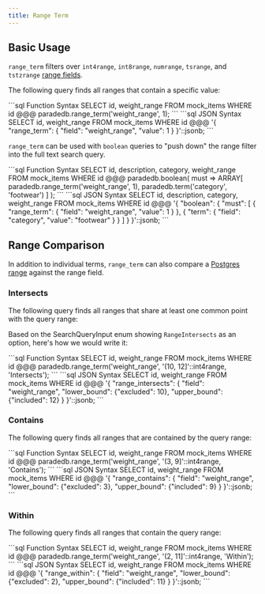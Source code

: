 ```yaml
---
title: Range Term
---
```


## Basic Usage

`range_term` filters over `int4range`, `int8range`, `numrange`, `tsrange`, and `tstzrange` [range fields](/documentation/indexing/create_index#range-fields).

The following query finds all ranges that contain a specific value:

<CodeGroup>
```sql Function Syntax
SELECT id, weight_range FROM mock_items
WHERE id @@@ paradedb.range_term('weight_range', 1);
```
```sql JSON Syntax
SELECT id, weight_range FROM mock_items
WHERE id @@@
'{
    "range_term": {
        "field": "weight_range",
        "value": 1
    }
}'::jsonb;
```
</CodeGroup>

`range_term` can be used with `boolean` queries to "push down" the range filter into the full text search query.

<CodeGroup>
```sql Function Syntax
SELECT id, description, category, weight_range FROM mock_items
WHERE id @@@ paradedb.boolean(
    must => ARRAY[
        paradedb.range_term('weight_range', 1),
        paradedb.term('category', 'footwear')
    ]
);
```
```sql JSON Syntax
SELECT id, description, category, weight_range FROM mock_items
WHERE id @@@
'{
    "boolean": {
        "must": [
            {
                "range_term": {
                    "field": "weight_range",
                    "value": 1
                }
            },
            {
                "term": {
                    "field": "category",
                    "value": "footwear"
                }
            }
        ]
    }
}'::jsonb;
```
</CodeGroup>

## Range Comparison

In addition to individual terms, `range_term` can also compare a [Postgres range](https://www.postgresql.org/docs/current/rangetypes.html) against the
range field.

### Intersects

The following query finds all ranges that share at least one common
point with the query range:

Based on the SearchQueryInput enum showing `RangeIntersects` as an option, here's how we would write it:

<CodeGroup>
```sql Function Syntax
SELECT id, weight_range FROM mock_items
WHERE id @@@ paradedb.range_term('weight_range', '(10, 12]'::int4range, 'Intersects');
```
```sql JSON Syntax
SELECT id, weight_range FROM mock_items
WHERE id @@@
'{
    "range_intersects": {
        "field": "weight_range",
        "lower_bound": {"excluded": 10},
        "upper_bound": {"included": 12}
    }
}'::jsonb;
```
</CodeGroup>

### Contains

The following query finds all ranges that are contained by the query range:

<CodeGroup>
```sql Function Syntax
SELECT id, weight_range FROM mock_items
WHERE id @@@ paradedb.range_term('weight_range', '(3, 9]'::int4range, 'Contains');
```
```sql JSON Syntax
SELECT id, weight_range FROM mock_items
WHERE id @@@
'{
    "range_contains": {
        "field": "weight_range",
        "lower_bound": {"excluded": 3},
        "upper_bound": {"included": 9}
    }
}'::jsonb;
```
</CodeGroup>

### Within

The following query finds all ranges that contain the query range:

<CodeGroup>
```sql Function Syntax
SELECT id, weight_range FROM mock_items
WHERE id @@@ paradedb.range_term('weight_range', '(2, 11]'::int4range, 'Within');
```
```sql JSON Syntax
SELECT id, weight_range FROM mock_items
WHERE id @@@
'{
    "range_within": {
        "field": "weight_range",
        "lower_bound": {"excluded": 2},
        "upper_bound": {"included": 11}
    }
}'::jsonb;
```
</CodeGroup>
